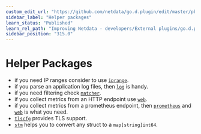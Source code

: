 ```yaml
---
custom_edit_url: "https://github.com/netdata/go.d.plugin/edit/master/pkg/README.md"
sidebar_label: "Helper packages"
learn_status: "Published"
learn_rel_path: "Improving Netdata - developers/External plugins/go.d.plugin/Helper Packages"
sidebar_position: "315.0"
---
```



# Helper Packages

- if you need IP ranges consider to
  use [`iprange`](/docs/improving-netdata---developers/external-plugins/go.d.plugin/helper-packages/iprange).
- if you parse an application log files, then [`log`](https://github.com/netdata/go.d.plugin/tree/master/pkg/logs) is
  handy.
- if you need filtering
  check [`matcher`](/docs/improving-netdata---developers/external-plugins/go.d.plugin/helper-packages/matcher).
- if you collect metrics from an HTTP endpoint use [`web`](https://github.com/netdata/go.d.plugin/tree/master/pkg/web).
- if you collect metrics from a prometheus endpoint,
  then [`prometheus`](https://github.com/netdata/go.d.plugin/tree/master/pkg/prometheus)
  and [`web`](/docs/improving-netdata---developers/external-plugins/go.d.plugin/helper-packages/web) is what you need.
- [`tlscfg`](/docs/improving-netdata---developers/external-plugins/go.d.plugin/helper-packages/tlscfg) provides TLS support.
- [`stm`](/docs/improving-netdata---developers/external-plugins/go.d.plugin/helper-packages/stm) helps you to convert any struct to a `map[string]int64`.

